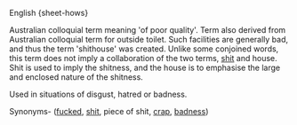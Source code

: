 English
{sheet-hows}

Australian colloquial term meaning 'of poor quality'.
Term also derived from Australian colloquial term for outside toilet. Such facilities are generally bad, and thus the term 'shithouse' was created.
Unlike some conjoined words, this term does not imply a collaboration of the two terms, [[shit]] and house. Shit is used to imply the shitness, and the house is to emphasise the large and enclosed nature of the shitness.

Used in situations of disgust, hatred or badness.

Synonyms- ([[fuck]]ed, [[shit]], piece of shit, [[crap]], [[bad]]ness)
